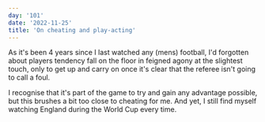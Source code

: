 ```yaml
---
day: '101'
date: '2022-11-25'
title: 'On cheating and play-acting'
---
```


As it's been 4 years since I last watched any (mens) football, I'd forgotten about players tendency fall on the floor in feigned agony at the slightest touch, only to get up and carry on once it's clear that the referee isn't going to call a foul.

I recognise that it's part of the game to try and gain any advantage possible, but this brushes a bit too close to cheating for me. And yet, I still find myself watching England during the World Cup every time.
